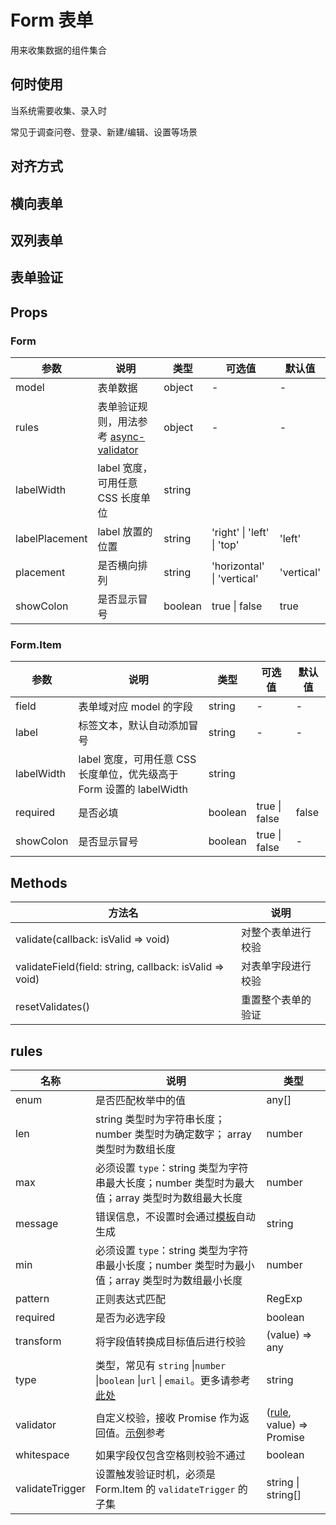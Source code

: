 # Form 表单

用来收集数据的组件集合

## 何时使用

当系统需要收集、录入时

常见于调查问卷、登录、新建/编辑、设置等场景

## 对齐方式


<DemoAlign />

## 横向表单


<DemoRow />

## 双列表单


<DemoTwoCol />

## 表单验证


<DemoCheck />

## Props

### Form

| 参数           | 说明                                                                                  | 类型    | 可选值                     | 默认值     |
| -------------- | ------------------------------------------------------------------------------------- | ------- | -------------------------- | ---------- |
| model          | 表单数据                                                                              | object  | -                          | -          |
| rules          | 表单验证规则，用法参考 [async-validator](https://github.com/yiminghe/async-validator) | object  | -                          | -          |
| labelWidth     | label 宽度，可用任意 CSS 长度单位                                                     | string  |                            |
| labelPlacement | label 放置的位置                                                                      | string  | 'right' \| 'left' \| 'top' | 'left'     |
| placement      | 是否横向排列                                                                          | string  | 'horizontal' \| 'vertical' | 'vertical' |
| showColon      | 是否显示冒号                                                                          | boolean | true \| false              | true       |

### Form.Item

| 参数       | 说明                                                                 | 类型    | 可选值        | 默认值 |
| ---------- | -------------------------------------------------------------------- | ------- | ------------- | ------ |
| field      | 表单域对应 model 的字段                                              | string  | -             | -      |
| label      | 标签文本，默认自动添加冒号                                           | string  | -             | -      |
| labelWidth | label 宽度，可用任意 CSS 长度单位，优先级高于 Form 设置的 labelWidth | string  |               |
| required   | 是否必填                                                             | boolean | true \| false | false  |
| showColon  | 是否显示冒号                                                         | boolean | true \| false | -      |

## Methods

| 方法名                                                  | 说明               |
| ------------------------------------------------------- | ------------------ |
| validate(callback: isValid => void)                     | 对整个表单进行校验 |
| validateField(field: string, callback: isValid => void) | 对表单字段进行校验 |
| resetValidates()                                        | 重置整个表单的验证 |

## rules

| 名称            | 说明                                                                                                                                | 类型                              |
| --------------- | ----------------------------------------------------------------------------------------------------------------------------------- | --------------------------------- |
| enum            | 是否匹配枚举中的值                                                                                                                  | any[]                             |
| len             | string 类型时为字符串长度；number 类型时为确定数字； array 类型时为数组长度                                                         | number                            |
| max             | 必须设置 `type`：string 类型为字符串最大长度；number 类型时为最大值；array 类型时为数组最大长度                                     | number                            |
| message         | 错误信息，不设置时会通过[模板](#validateMessages)自动生成                                                                           | string                            |
| min             | 必须设置 `type`：string 类型为字符串最小长度；number 类型时为最小值；array 类型时为数组最小长度                                     | number                            |
| pattern         | 正则表达式匹配                                                                                                                      | RegExp                            |
| required        | 是否为必选字段                                                                                                                      | boolean                           |
| transform       | 将字段值转换成目标值后进行校验                                                                                                      | (value) => any                    |
| type            | 类型，常见有 `string` \|`number` \|`boolean` \|`url` \| `email`。更多请参考[此处](https://github.com/yiminghe/async-validator#type) | string                            |
| validator       | 自定义校验，接收 Promise 作为返回值。[示例](#components-form-demo-register)参考                                                     | ([rule](#Rule), value) => Promise |
| whitespace      | 如果字段仅包含空格则校验不通过                                                                                                      | boolean                           |
| validateTrigger | 设置触发验证时机，必须是 Form.Item 的 `validateTrigger` 的子集                                                                      | string \| string[]                |
